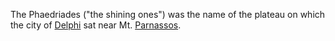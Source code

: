 
The Phaedriades ("the shining ones") was the name of the plateau on which the city of [[Delphi]] sat near Mt. [[Parnassos]].

{{Greece-geo-stub}}